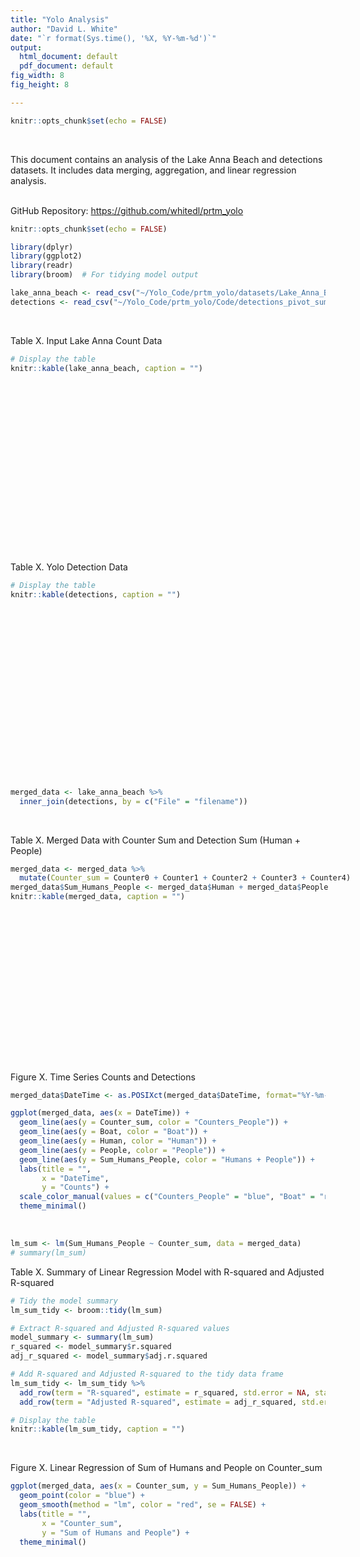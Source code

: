 ```yaml
---
title: "Yolo Analysis"
author: "David L. White"
date: "`r format(Sys.time(), '%X, %Y-%m-%d')`"
output:
  html_document: default
  pdf_document: default
fig_width: 8 
fig_height: 8

---
```


```r
knitr::opts_chunk$set(echo = FALSE)
```

&nbsp;
&nbsp;
<p>
<div style='font-size: 14px;', >
This document contains an analysis of the Lake Anna Beach and detections datasets. It includes data merging, aggregation, and linear regression analysis.
</p>
<br>
GitHub Repository: <a href="https://github.com/whitedl/prtm_yolo" target="_blank">https://github.com/whitedl/prtm_yolo</a>

</br>
</div>

```r
knitr::opts_chunk$set(echo = FALSE)

library(dplyr)
library(ggplot2)
library(readr)
library(broom)  # For tidying model output
```


```r
lake_anna_beach <- read_csv("~/Yolo_Code/prtm_yolo/datasets/Lake_Anna_Beach/Lake_Anna_Beach.csv")
detections <- read_csv("~/Yolo_Code/prtm_yolo/Code/detections_pivot_sum_by_class_beach.csv")
```


&nbsp;
&nbsp;
<p>
<div style='font-size: 14px;', >
Table X. Input Lake Anna Count Data
</div>
<div style="overflow-y: scroll; height: 300px; width: 900px">
```r
# Display the table
knitr::kable(lake_anna_beach, caption = "")
```
</div>
</p>


&nbsp;
&nbsp;
&nbsp;
<p>
<div style='font-size: 14px;', >
Table X. Yolo Detection Data
</div>
<div style="overflow-y: scroll; height: 300px; width: 900px">
```r
# Display the table
knitr::kable(detections, caption = "")

```
</div>
</p>


&nbsp;
&nbsp;

```r
merged_data <- lake_anna_beach %>%
  inner_join(detections, by = c("File" = "filename"))

```
&nbsp;
&nbsp;
<p>
<div style='font-size: 14px;', >
Table X. Merged Data with Counter Sum and Detection Sum (Human + People)
</div>
<div style="overflow-y: scroll; height: 300px; width: 900px">
```r
merged_data <- merged_data %>%
  mutate(Counter_sum = Counter0 + Counter1 + Counter2 + Counter3 + Counter4)
merged_data$Sum_Humans_People <- merged_data$Human + merged_data$People
knitr::kable(merged_data, caption = "")
```
</div>
</p>


&nbsp;
&nbsp;
<p>
<div style='font-size: 14px;'>
Figure X. Time Series Counts and Detections
```r
merged_data$DateTime <- as.POSIXct(merged_data$DateTime, format="%Y-%m-%d %H:%M:%S")

ggplot(merged_data, aes(x = DateTime)) +
  geom_line(aes(y = Counter_sum, color = "Counters_People")) +
  geom_line(aes(y = Boat, color = "Boat")) +
  geom_line(aes(y = Human, color = "Human")) +
  geom_line(aes(y = People, color = "People")) +
  geom_line(aes(y = Sum_Humans_People, color = "Humans + People")) +
  labs(title = "",
       x = "DateTime",
       y = "Counts") +
  scale_color_manual(values = c("Counters_People" = "blue", "Boat" = "red", "Human" = "green", "People" = "purple", "Humans + People" = "black")) +
  theme_minimal()
```
</div>
</p>


&nbsp;
&nbsp;
```r
lm_sum <- lm(Sum_Humans_People ~ Counter_sum, data = merged_data)
# summary(lm_sum)
```


<p>
<div style='font-size: 14px;'>
Table X. Summary of Linear Regression Model with R-squared and Adjusted R-squared
```r
# Tidy the model summary
lm_sum_tidy <- broom::tidy(lm_sum)

# Extract R-squared and Adjusted R-squared values
model_summary <- summary(lm_sum)
r_squared <- model_summary$r.squared
adj_r_squared <- model_summary$adj.r.squared

# Add R-squared and Adjusted R-squared to the tidy data frame
lm_sum_tidy <- lm_sum_tidy %>%
  add_row(term = "R-squared", estimate = r_squared, std.error = NA, statistic = NA, p.value = NA) %>%
  add_row(term = "Adjusted R-squared", estimate = adj_r_squared, std.error = NA, statistic = NA, p.value = NA)

# Display the table
knitr::kable(lm_sum_tidy, caption = "")

```
</div>
</p>

&nbsp;
&nbsp;
<p>
<div style='font-size: 14px;'>
Figure X. Linear Regression of Sum of Humans and People on Counter_sum
```r
ggplot(merged_data, aes(x = Counter_sum, y = Sum_Humans_People)) +
  geom_point(color = "blue") +
  geom_smooth(method = "lm", color = "red", se = FALSE) +
  labs(title = "",
       x = "Counter_sum",
       y = "Sum of Humans and People") +
  theme_minimal()
```
</div>
</p>
